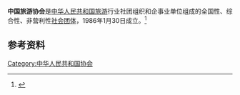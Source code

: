 '''中国旅游协会'''是[[中华人民共和国|中华人民共和国]][[旅游|旅游]]行业社团组织和企事业单位组成的全国性、综合性、非营利性[[社会团体|社会团体]]，1986年1月30日成立。<ref>{{Cite book|title=中国社会团体会长秘书长辞典|author=黄汉江主编|publisher=上海科学技术文献出版社|year=1999|isbn=|location=上海|pages=}}</ref>

== 参考资料 ==
{{reflist}}

[[Category:中华人民共和国协会|Category:中华人民共和国协会]]